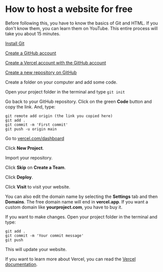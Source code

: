 
<Head
  title='How to host a website for free'
  description='How to host a website for free'
/>

# How to host a website for free

Before following this, you have to know the basics of Git and HTML. If you don't know them, you can learn them on YouTube. This entire process will take you about 15 minutes.

[Install Git](https://git-scm.com/downloads)

[Create a GitHub account](https://github.com/signup)

[Create a Vercel account with the GitHub account](https://vercel.com/signup)

[Create a new repository on GitHub](https://github.com/new)

Create a folder on your computer and add some code.

Open your project folder in the terminal and type `git init`

Go back to your GitHub repository. Click on the green **Code** button and copy the link. And, type:

```git
git remote add origin (the link you copied here)
git add .
git commit -m 'First commit'
git push -u origin main
```

Go to [vercel.com/dashboard](https://vercel.com/dashboard)

Click **New Project**.

Import your repository.

Click **Skip** on **Create a Team**.

Click **Deploy**.

Click **Visit** to visit your website.

You can also edit the domain name by selecting the **Settings** tab and then **Domains**. The free domain name will end in **vercel.app**. If you want a custom domain like **yourproject.com**, you have to buy it.

If you want to make changes. Open your project folder in the terminal and type:

```git
git add .
git commit -m 'Your commit message'
git push
```

This will update your website.

If you want to learn more about Vercel, you can read the [Vercel documentation](https://vercel.com/docs/concepts).
